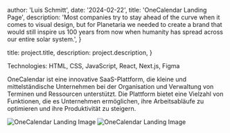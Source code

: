 
  author: 'Luis Schmitt',
  date: '2024-02-22',
  title: 'OneCalendar Landing Page',
  description:
    'Most companies try to stay ahead of the curve when it comes to visual design, but for Planetaria we needed to create a brand that would still inspire us 100 years from now when humanity has spread across our entire solar system.',
}

  title: project.title,
  description: project.description,
}


Technologies: HTML, CSS, JavaScript, React, Next.js, Figma

OneCalendar ist eine innovative SaaS-Plattform, die kleine und mittelständische Unternehmen bei der Organisation und Verwaltung von Terminen und Ressourcen unterstützt. Die Plattform bietet eine Vielzahl von Funktionen, die es Unternehmen ermöglichen, ihre Arbeitsabläufe zu optimieren und ihre Produktivität zu steigern.

<Image src={landingImage} alt='OneCalendar Landing Image' />

<Image src={fullSize} alt='OneCalendar Landing Image' />
